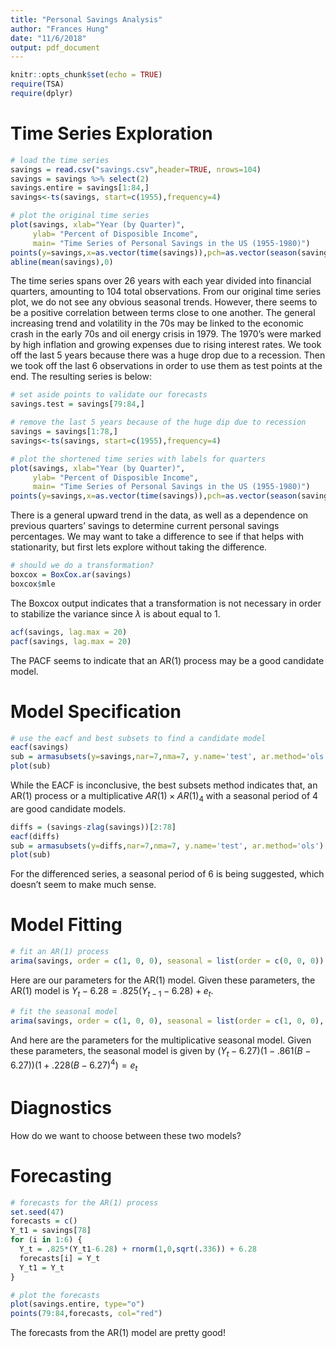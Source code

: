 ```yaml
---
title: "Personal Savings Analysis"
author: "Frances Hung"
date: "11/6/2018"
output: pdf_document
---
```


```r
knitr::opts_chunk$set(echo = TRUE)
require(TSA)
require(dplyr)
```

# Time Series Exploration

```r
# load the time series
savings = read.csv("savings.csv",header=TRUE, nrows=104)
savings = savings %>% select(2)
savings.entire = savings[1:84,]
savings<-ts(savings, start=c(1955),frequency=4)

# plot the original time series
plot(savings, xlab="Year (by Quarter)", 
     ylab= "Percent of Disposible Income", 
     main= "Time Series of Personal Savings in the US (1955-1980)")
points(y=savings,x=as.vector(time(savings)),pch=as.vector(season(savings)), cex=.75)
abline(mean(savings),0)
```

The time series spans over 26 years with each year divided into financial quarters, amounting to 104 total observations. From our original time series plot, we do not see any obvious seasonal trends. However, there seems to be a positive correlation between terms close to one another. The general increasing trend and volatility in the 70s may be linked to the economic crash in the early 70s and oil energy crisis in 1979. The 1970’s were marked by high inflation and growing expenses due to rising interest rates. We took off the last 5 years because there was a huge drop due to a recession. Then we took off the last 6 observations in order to use them as test points at the end. The resulting series is below:

```r
# set aside points to validate our forecasts
savings.test = savings[79:84,]

# remove the last 5 years because of the huge dip due to recession
savings = savings[1:78,]
savings<-ts(savings, start=c(1955),frequency=4)

# plot the shortened time series with labels for quarters
plot(savings, xlab="Year (by Quarter)", 
     ylab= "Percent of Disposible Income", 
     main= "Time Series of Personal Savings in the US (1955-1980)")
points(y=savings,x=as.vector(time(savings)),pch=as.vector(season(savings)), cex=.75)
```

There is a general upward trend in the data, as well as a dependence on previous quarters' savings to determine current personal savings percentages. We may want to take a difference to see if that helps with stationarity, but first lets explore without taking the difference.




```r
# should we do a transformation?
boxcox = BoxCox.ar(savings)
boxcox$mle
```

The Boxcox output indicates that a transformation is not necessary in order to stabilize the variance since $\lambda$ is about equal to 1.



```r
acf(savings, lag.max = 20)
pacf(savings, lag.max = 20)
```

The PACF seems to indicate that an AR(1) process may be a good candidate model.

# Model Specification

```r
# use the eacf and best subsets to find a candidate model
eacf(savings)
sub = armasubsets(y=savings,nar=7,nma=7, y.name='test', ar.method='ols') 
plot(sub)
```

While the EACF is inconclusive, the best subsets method indicates that, an AR(1) process or a multiplicative $AR(1) \times AR(1)_4$ with a seasonal period of 4 are good candidate models.


```r
diffs = (savings-zlag(savings))[2:78]
eacf(diffs)
sub = armasubsets(y=diffs,nar=7,nma=7, y.name='test', ar.method='ols') 
plot(sub)
```

For the differenced series, a seasonal period of 6 is being suggested, which doesn't seem to make much sense.



# Model Fitting 

```r
# fit an AR(1) process
arima(savings, order = c(1, 0, 0), seasonal = list(order = c(0, 0, 0)), method=c('ML'))
```

Here are our parameters for the AR(1) model. Given these parameters, the AR(1) model is $Y_t-6.28 = .825(Y_{t-1}-6.28) + e_t$.

```r
# fit the seasonal model
arima(savings, order = c(1, 0, 0), seasonal = list(order = c(1, 0, 0), period = 4), method=c('ML'))
```

And here are the parameters for the multiplicative seasonal model. Given these parameters, the seasonal model is given by $(Y_t-6.27)(1-.861(B-6.27))(1+.228(B-6.27)^4) = e_t$



# Diagnostics

How do we want to choose between these two models?

# Forecasting

```r
# forecasts for the AR(1) process
set.seed(47)
forecasts = c()
Y_t1 = savings[78]
for (i in 1:6) {
  Y_t = .825*(Y_t1-6.28) + rnorm(1,0,sqrt(.336)) + 6.28
  forecasts[i] = Y_t
  Y_t1 = Y_t
}
```

```r
# plot the forecasts
plot(savings.entire, type="o")
points(79:84,forecasts, col="red")
```

The forecasts from the AR(1) model are pretty good!

